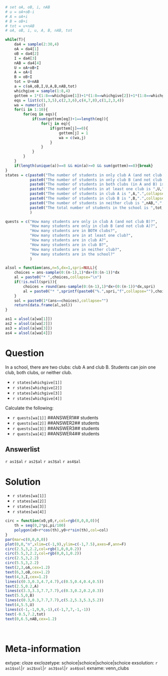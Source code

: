 ```r

# set oA, oB, i, nAB
# u = oA+oB-i
# A = oA+i
# B = oB+i
# tot = u+nAB
# oA, oB, i, u, A, B, nAB, tot   

while(T){
    da4 = sample(2:30,4)
    oA = da4[1]
    oB = da4[2]
    I = da4[3]
    nAB = da4[4]
    U = oA+oB+I
    A = oA+I
    B = oB+I
    tot = U+nAB
    a = c(oA,oB,I,U,A,B,nAB,tot)
    whichgive = sample(1:8,4)
    gottem = 1*(1:8==whichgive[1])+1*(1:8==whichgive[2])+1*(1:8==whichgive[3])+1*(1:8==whichgive[4])
    eqs = list(c(1,3,5),c(2,3,6),c(4,7,8),c(1,2,3,4))
    wa = numeric()
    for(i in 1:10){
        for(eq in eqs){
            if(sum(gottem[eq])+1==length(eq)){
                for(j in eq){
                    if(gottem[j]==0){
                        gottem[j] = 1
                        wa = c(wa,j)
                    }
                }
            }
        }
    }
    if(length(unique(a))==8 && min(a)>=0 && sum(gottem)==8){break}
}
states = c(paste0("The number of students in only club A (and not club B) is ",oA,".",collapse=""),
           paste0("The number of students in only club B (and not club A) is ",oB,".",collapse=""),
           paste0("The number of students in both clubs (in A and B) is ",I,".",collapse=""),
           paste0("The number of students in at least one club is ",U,".",collapse=""),
           paste0("The number of students in club A is ",A,".",collapse=""),
           paste0("The number of students in club B is ",B,".",collapse=""),
           paste0("The number of students in neither club is ",nAB,".",collapse=""),
           paste0("The total number of students in the school is ",tot,".",collapse="")
           )

quests = c("How many students are only in club A (and not club B)?",
           "How many students are only in club B (and not club A)?",
           "How many students are in BOTH clubs?",
           "How many students are in at least one club?",
           "How many students are in club A?",
           "How many students are in club B?",
           "How many students are in neither club?",
           "How many students are in the school?"
           )

alsol = function(ans,n=5,dx=1,spri=NULL){
    choices = ans-sample(0:(n-1),1)*dx+(0:(n-1))*dx
    al = paste0("* ",choices,collapse="\n")
    if(!is.null(spri)){
        choices = round(ans-sample(0:(n-1),1)*dx+(0:(n-1))*dx,spri)
        al = paste0("* ",sprintf(paste0("%.",spri,"f",collapse=""),choices),collapse="\n")
    }
    sol = paste0(1*(ans==choices),collapse="")
    return(data.frame(al,sol))
}

as1 = alsol(a[wa[1]])
as2 = alsol(a[wa[2]])
as3 = alsol(a[wa[3]])
as4 = alsol(a[wa[4]])


```


Question
========

In a school, there are two clubs: club A and club B. Students can join one club, both clubs, or neither club.

* `r states[whichgive[1]]`
* `r states[whichgive[2]]`
* `r states[whichgive[3]]`
* `r states[whichgive[4]]`

Calculate the following:

* `r quests[wa[1]]` ##ANSWER1## students
* `r quests[wa[2]]` ##ANSWER2## students
* `r quests[wa[3]]` ##ANSWER3## students
* `r quests[wa[4]]` ##ANSWER4## students

Answerlist
--------

`r as1$al`
`r as2$al`
`r as3$al`
`r as4$al`


Solution
========

* `r states[wa[1]]`
* `r states[wa[2]]`
* `r states[wa[3]]`
* `r states[wa[4]]`


```r
circ = function(x0,y0,r,col=rgb(0,0,0,0)){
    th = seq(0,2*pi,pi/100)
    polygon(x0+r*cos(th),y0+r*sin(th),col=col)
}
par(mar=c(0,0,0,0))
plot(0,0,"n",xlim=c(-1,9),ylim=c(-1,7.5),axes=F,ann=F)
circ(2.5,3,2.2,col=rgb(1,0,0,0.2))
circ(5.5,3,2.2,col=rgb(0,0,1,0.2))
circ(2.5,3,2.2)
circ(5.5,3,2.2)
text(2,3,oA,cex=1.2)
text(6,3,oB,cex=1.2)
text(4,3,I,cex=1.2)
lines(c(0.3,0.3,4.7,4.7),c(0.5,0.4,0.4,0.5))
text(2.5,0.2,A)
lines(c(3.3,3.3,7.7,7.7),c(0.3,0.2,0.2,0.3))
text(5.5,0,B)
lines(c(0.3,0.3,7.7,7.7),c(5.2,5.3,5.3,5.2))
text(4,5.5,U)
lines(c(-1,-1,9,9,-1),c(-1,7,7,-1,-1))
text(-0.5,7.2,tot)
text(0,6.5,nAB,cex=1.2)
```
\


Meta-information
============
extype: cloze
exclozetype: schoice|schoice|schoice|schoice
exsolution: `r as1$sol`|`r as2$sol`|`r as3$sol`|`r as4$sol`
exname: venn_clubs
